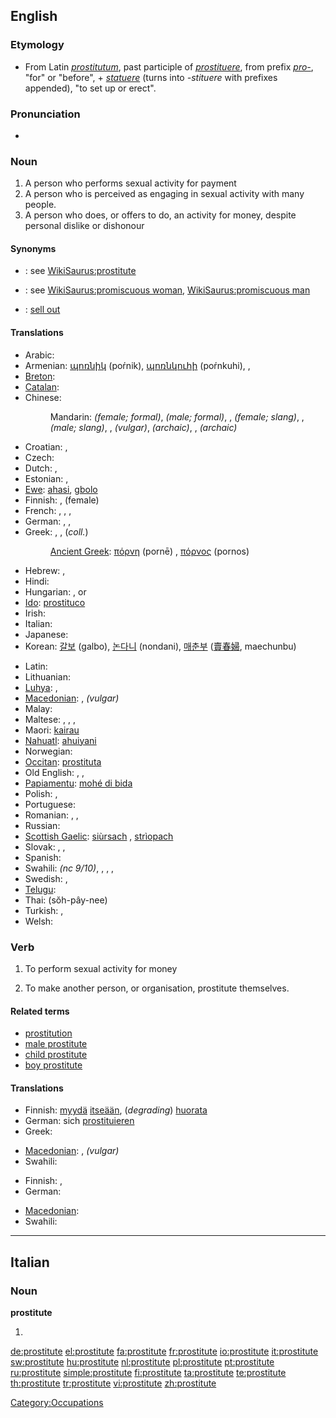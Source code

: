 ==English==
{{wikipedia}}

===Etymology===
* From Latin ''[[prostitutum]]'', past participle of ''[[prostituere]]'', from prefix ''[[pro-]]'', "for" or "before", + ''[[statuere]]'' (turns into ''-stituere'' with prefixes appended), "to set up or erect".

===Pronunciation===
* {{audio|en-us-prostitute.ogg|Audio (US)}}

===Noun===
{{en-noun}}

# A person who performs sexual activity for payment
# A person who is perceived as engaging in sexual activity with many people.
# A person who does, or offers to do, an activity for money, despite personal dislike or dishonour

====Synonyms====
* {{italbrac|person who performs sexual activity for payment}}: see [[WikiSaurus:prostitute]]
* {{italbrac|person perceived as engaging in sexual activity}}: see [[WikiSaurus:promiscuous woman]], [[WikiSaurus:promiscuous man]]
* {{italbrac|person who does an activity for money}}: [[sell out]]

====Translations====
{{trans-top|a person having sex for profit}}
* Arabic: {{t-|ar|عاهرة|f|tr=3aahira}}
* Armenian: [[պոռնիկ]] (poŕnik), [[պոռնկուհի]] (poŕnkuhi),  {{t|hy|մարմնավաճառուհի|tr=marmnavač̣aṙuhi}},  {{qualifier|vulgar}} {{t-|hy|բոզ|tr=boz}}
* [[Breton]]: {{t+|br|gast|f|xs=Breton}}
* [[Catalan]]: {{t+|ca|prostituta|f}}
* Chinese:
*: Mandarin: {{t-|cmn|妓女|tr=jìnǚ|sc=Hani}} ''(female; formal)'', {{t|cmn|妓男|tr=jìnán|sc=Hani}} ''(male; formal)'', {{t-|cmn|雞|sc=Hani}}, {{t-|cmn|鸡|tr=jī|sc=Hani}} ''(female; slang)'', {{t-|cmn|鴨|sc=Hani}}, {{t-|cmn|鸭|tr=yā|sc=Hani}} ''(male; slang)'', {{t|cmn|雞婆|sc=Hani}}, {{t|cmn|鸡婆|tr=jīpó|sc=Hani}} ''(vulgar)'', {{t|cmn|娼妓|tr=chāngjì|sc=Hani}} ''(archaic)'', {{t|cmn|風塵女|sc=Hani}}, {{t|cmn|风尘女|tr=fēngchénnǚ|sc=Hani}} ''(archaic)''
* Croatian: {{t-|hr|prostitutka|f|alt=pròstitūtka}}, {{t-|hr|kurva|f|alt=kȗrva}}
* Czech: {{t-|cs|prostitutka|f}}
* Dutch: {{t|nl|prostituee|f}}, {{t+|nl|hoer|f}}
* Estonian: {{t|et|prostituut}}, {{t-|et|hoor}}
* [[Ewe]]: [[ahasi]], [[gbolo]]
* Finnish: {{t+|fi|prostituoitu}}, {{t+|fi|huora}} (female)
* French: {{t+|fr|prostitué|m}}, {{t+|fr|prostituée|f}}, {{t-|fr|fille des rues|f}}, {{t+|fr|fille de joie|f}}
* German: {{t+|de|Prostituierte|m|f}}, {{t+|de|Hure|f}}, {{t-|de|Dirne|f}}
* Greek: {{t+|el|πόρνη|f|tr=pórni}}, {{t|el|πόρνος|m|tr=pórnos}}, {{t+|el|πουτάνα|f|tr=putána}} (''coll.'')
*: [[Ancient Greek]]: [[πόρνη]] (pornē) {{f}}, [[πόρνος]] (pornos) {{m}}
* Hebrew: {{t+|he|זונה|f|tr=zona}}, {{t|he|ג׳יגולו|m|tr=jigolo}}
* Hindi: {{t-|hi|वेश्या|tr=veshya|xs=Hindi}}
* Hungarian: {{t+|hu|prostituált}}, {{t+|hu|prosti|f}} or {{t|hu|örömlány|f}}
* [[Ido]]: [[prostituco]]
* Irish: {{t+|ga|striapach|f|xs=Irish}}
* Italian: {{t+|it|prostituta|f}}
* Japanese: {{t-|ja|売春婦|tr=baishunfu}}
* Korean: [[갈보]] (galbo), [[논다니]] (nondani), [[매춘부]] ([[賣春婦]], maechunbu)
{{trans-mid}}
* Latin: {{t-|la|meretrix|f}}
* Lithuanian: {{t|lt|prostitutė|f|xs=Lithuanian}}
* [[Luhya]]: {{tø|luy|mng'ang'ule}},  {{tø|luy|mng'ang'ule}}
* [[Macedonian]]: {{t-|mk|проститутка|f|tr=prostitútka}},  {{t-|mk|курва|f|tr=kúrva}} ''(vulgar)''
* Malay: {{t+|ms|pelacur|xs=Malay}}
* Maltese: {{t-|mt|prostituta|f|xs=Maltese}}, {{t|mt|prostitut|m|xs=Maltese}}, {{t|mt|qaħba|f|xs=Maltese}}, {{t|mt|ġerrej|m|xs=Maltese}}
* Maori: [[kairau]]
* [[Nahuatl]]: [[ahuiyani]]
* Norwegian: {{t-|no|prostituert|m}}
* [[Occitan]]: [[prostituta#Occitan|prostituta]] {{f}}
* Old English: {{t-|ang|portcwéne|f|xs=Old English}}, {{t-|ang|myltestre|f|xs=Old English}}, {{t-|ang|hore|f|xs=Old English}}
* [[Papiamentu]]: [[mohé di bida]]
* Polish: {{t+|pl|prostytutka|f}}, {{t|pl|męska prostytutka|m}}
* Portuguese: {{t+|pt|prostituta|f}}
* Romanian: {{t|ro|prostituată|f}}, {{t+|ro|curvă|f}}, {{t|ro|târfă|f}}
* Russian: {{t+|ru|проститутка|f|tr=prostitútka}}
* [[Scottish Gaelic]]: [[siùrsach]] {{f}}, [[strìopach]] {{f}}
* Slovak: {{t|sk|prostitútka|f}}, {{t-|sk|kurva|f}}, {{t|sk|cundra|f}}
* Spanish: {{t+|es|prostituta|f}}
* Swahili: {{tø|sw|malaya}} ''(nc 9/10)'',  {{t+|sw|kahaba|xs=Swahili}},  {{t+|sw|changudoa|xs=Swahili}},  {{t+|sw|kiberenge|xs=Swahili}},  {{t+|sw|kiberenge|xs=Swahili}}
* Swedish: {{t|sv|prostituerad}}, {{t+|sv|hora}}
* [[Telugu]]: {{t|te|వేశ్య|tr=vaeSya}}
* Thai: {{Thai|[[โสเภณี]]}} (sŏh-pây-nee)
* Turkish: {{t+|tr|orospu}}, {{t|tr|fahişe}}
* Welsh: {{t-|cy|putain|f|xs=Welsh}}
{{trans-bottom}}

===Verb===
{{en-verb|prostitut|ing}}

# {{context|transitive|usually reflexively}} To perform sexual activity for money
# {{transitive}} To make another person, or organisation, prostitute themselves.

====Related terms====
* [[prostitution]]
* [[male prostitute]]
* [[child prostitute]]
* [[boy prostitute]]

====Translations====
{{trans-top|To perform sexual activity for money}}
* Finnish: [[myydä]] [[itsensä|itseään]], (''degrading'') [[huorata]]
* German: sich [[prostituieren]]
* Greek: {{t|el|εκπορνεύomai|tr=ekpornévomai}}
{{trans-mid}}
* [[Macedonian]]: {{t|mk|се проституира|tr=se prostituíra}},  {{t|mk|се курва|tr=se kúrva}} ''(vulgar)''
* Swahili: {{t|sw|ukahaba|xs=Swahili}}
{{trans-bottom}}

{{trans-top|To make another person, or organisation, prostitute themselves}}
* Finnish: {{t+|fi|myydä}}, {{t-|fi|prostituoida}}
* German: {{t-|de|prostituieren}}
{{trans-mid}}
* [[Macedonian]]: {{t|mk|проституира|tr=prostituíra}}
* Swahili: {{t|sw|ukahaba|xs=Swahili}}
{{trans-bottom}}

[[Category:Occupations]]

----

==Italian==

===Noun===
'''prostitute''' {{f}}

# {{plural of|[[prostituta]]|lang=Italian}}

[[de:prostitute]]
[[el:prostitute]]
[[fa:prostitute]]
[[fr:prostitute]]
[[io:prostitute]]
[[it:prostitute]]
[[sw:prostitute]]
[[hu:prostitute]]
[[nl:prostitute]]
[[pl:prostitute]]
[[pt:prostitute]]
[[ru:prostitute]]
[[simple:prostitute]]
[[fi:prostitute]]
[[ta:prostitute]]
[[te:prostitute]]
[[th:prostitute]]
[[tr:prostitute]]
[[vi:prostitute]]
[[zh:prostitute]]